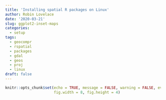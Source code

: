 ```yaml
---
title: 'Installing spatial R packages on Linux'
author: Robin Lovelace
date: '2020-03-21'
slug: ggplot2-inset-maps
categories:
  - setup
tags:
  - geocompr
  - rspatial
  - packages
  - gdal
  - geos
  - proj
  - linux
draft: false
---
```


```r
knitr::opts_chunk$set(echo = TRUE, message = FALSE, warning = FALSE, eval = TRUE,
                      fig.width = 8, fig.height = 4)
```

